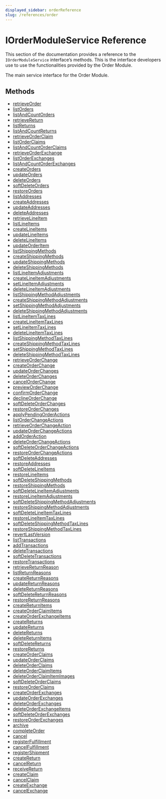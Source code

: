 ```yaml
---
displayed_sidebar: orderReference
slug: /references/order
---
```



# IOrderModuleService Reference

This section of the documentation provides a reference to the `IOrderModuleService` interface’s methods. This is the interface developers use to use the functionalities provided by the Order Module.

The main service interface for the Order Module.

## Methods

- [retrieveOrder](../../IOrderModuleService/methods/order.IOrderModuleService.retrieveOrder/page.mdx)
- [listOrders](../../IOrderModuleService/methods/order.IOrderModuleService.listOrders/page.mdx)
- [listAndCountOrders](../../IOrderModuleService/methods/order.IOrderModuleService.listAndCountOrders/page.mdx)
- [retrieveReturn](../../IOrderModuleService/methods/order.IOrderModuleService.retrieveReturn/page.mdx)
- [listReturns](../../IOrderModuleService/methods/order.IOrderModuleService.listReturns/page.mdx)
- [listAndCountReturns](../../IOrderModuleService/methods/order.IOrderModuleService.listAndCountReturns/page.mdx)
- [retrieveOrderClaim](../../IOrderModuleService/methods/order.IOrderModuleService.retrieveOrderClaim/page.mdx)
- [listOrderClaims](../../IOrderModuleService/methods/order.IOrderModuleService.listOrderClaims/page.mdx)
- [listAndCountOrderClaims](../../IOrderModuleService/methods/order.IOrderModuleService.listAndCountOrderClaims/page.mdx)
- [retrieveOrderExchange](../../IOrderModuleService/methods/order.IOrderModuleService.retrieveOrderExchange/page.mdx)
- [listOrderExchanges](../../IOrderModuleService/methods/order.IOrderModuleService.listOrderExchanges/page.mdx)
- [listAndCountOrderExchanges](../../IOrderModuleService/methods/order.IOrderModuleService.listAndCountOrderExchanges/page.mdx)
- [createOrders](../../IOrderModuleService/methods/order.IOrderModuleService.createOrders/page.mdx)
- [updateOrders](../../IOrderModuleService/methods/order.IOrderModuleService.updateOrders/page.mdx)
- [deleteOrders](../../IOrderModuleService/methods/order.IOrderModuleService.deleteOrders/page.mdx)
- [softDeleteOrders](../../IOrderModuleService/methods/order.IOrderModuleService.softDeleteOrders/page.mdx)
- [restoreOrders](../../IOrderModuleService/methods/order.IOrderModuleService.restoreOrders/page.mdx)
- [listAddresses](../../IOrderModuleService/methods/order.IOrderModuleService.listAddresses/page.mdx)
- [createAddresses](../../IOrderModuleService/methods/order.IOrderModuleService.createAddresses/page.mdx)
- [updateAddresses](../../IOrderModuleService/methods/order.IOrderModuleService.updateAddresses/page.mdx)
- [deleteAddresses](../../IOrderModuleService/methods/order.IOrderModuleService.deleteAddresses/page.mdx)
- [retrieveLineItem](../../IOrderModuleService/methods/order.IOrderModuleService.retrieveLineItem/page.mdx)
- [listLineItems](../../IOrderModuleService/methods/order.IOrderModuleService.listLineItems/page.mdx)
- [createLineItems](../../IOrderModuleService/methods/order.IOrderModuleService.createLineItems/page.mdx)
- [updateLineItems](../../IOrderModuleService/methods/order.IOrderModuleService.updateLineItems/page.mdx)
- [deleteLineItems](../../IOrderModuleService/methods/order.IOrderModuleService.deleteLineItems/page.mdx)
- [updateOrderItem](../../IOrderModuleService/methods/order.IOrderModuleService.updateOrderItem/page.mdx)
- [listShippingMethods](../../IOrderModuleService/methods/order.IOrderModuleService.listShippingMethods/page.mdx)
- [createShippingMethods](../../IOrderModuleService/methods/order.IOrderModuleService.createShippingMethods/page.mdx)
- [updateShippingMethods](../../IOrderModuleService/methods/order.IOrderModuleService.updateShippingMethods/page.mdx)
- [deleteShippingMethods](../../IOrderModuleService/methods/order.IOrderModuleService.deleteShippingMethods/page.mdx)
- [listLineItemAdjustments](../../IOrderModuleService/methods/order.IOrderModuleService.listLineItemAdjustments/page.mdx)
- [createLineItemAdjustments](../../IOrderModuleService/methods/order.IOrderModuleService.createLineItemAdjustments/page.mdx)
- [setLineItemAdjustments](../../IOrderModuleService/methods/order.IOrderModuleService.setLineItemAdjustments/page.mdx)
- [deleteLineItemAdjustments](../../IOrderModuleService/methods/order.IOrderModuleService.deleteLineItemAdjustments/page.mdx)
- [listShippingMethodAdjustments](../../IOrderModuleService/methods/order.IOrderModuleService.listShippingMethodAdjustments/page.mdx)
- [createShippingMethodAdjustments](../../IOrderModuleService/methods/order.IOrderModuleService.createShippingMethodAdjustments/page.mdx)
- [setShippingMethodAdjustments](../../IOrderModuleService/methods/order.IOrderModuleService.setShippingMethodAdjustments/page.mdx)
- [deleteShippingMethodAdjustments](../../IOrderModuleService/methods/order.IOrderModuleService.deleteShippingMethodAdjustments/page.mdx)
- [listLineItemTaxLines](../../IOrderModuleService/methods/order.IOrderModuleService.listLineItemTaxLines/page.mdx)
- [createLineItemTaxLines](../../IOrderModuleService/methods/order.IOrderModuleService.createLineItemTaxLines/page.mdx)
- [setLineItemTaxLines](../../IOrderModuleService/methods/order.IOrderModuleService.setLineItemTaxLines/page.mdx)
- [deleteLineItemTaxLines](../../IOrderModuleService/methods/order.IOrderModuleService.deleteLineItemTaxLines/page.mdx)
- [listShippingMethodTaxLines](../../IOrderModuleService/methods/order.IOrderModuleService.listShippingMethodTaxLines/page.mdx)
- [createShippingMethodTaxLines](../../IOrderModuleService/methods/order.IOrderModuleService.createShippingMethodTaxLines/page.mdx)
- [setShippingMethodTaxLines](../../IOrderModuleService/methods/order.IOrderModuleService.setShippingMethodTaxLines/page.mdx)
- [deleteShippingMethodTaxLines](../../IOrderModuleService/methods/order.IOrderModuleService.deleteShippingMethodTaxLines/page.mdx)
- [retrieveOrderChange](../../IOrderModuleService/methods/order.IOrderModuleService.retrieveOrderChange/page.mdx)
- [createOrderChange](../../IOrderModuleService/methods/order.IOrderModuleService.createOrderChange/page.mdx)
- [updateOrderChanges](../../IOrderModuleService/methods/order.IOrderModuleService.updateOrderChanges/page.mdx)
- [deleteOrderChanges](../../IOrderModuleService/methods/order.IOrderModuleService.deleteOrderChanges/page.mdx)
- [cancelOrderChange](../../IOrderModuleService/methods/order.IOrderModuleService.cancelOrderChange/page.mdx)
- [previewOrderChange](../../IOrderModuleService/methods/order.IOrderModuleService.previewOrderChange/page.mdx)
- [confirmOrderChange](../../IOrderModuleService/methods/order.IOrderModuleService.confirmOrderChange/page.mdx)
- [declineOrderChange](../../IOrderModuleService/methods/order.IOrderModuleService.declineOrderChange/page.mdx)
- [softDeleteOrderChanges](../../IOrderModuleService/methods/order.IOrderModuleService.softDeleteOrderChanges/page.mdx)
- [restoreOrderChanges](../../IOrderModuleService/methods/order.IOrderModuleService.restoreOrderChanges/page.mdx)
- [applyPendingOrderActions](../../IOrderModuleService/methods/order.IOrderModuleService.applyPendingOrderActions/page.mdx)
- [listOrderChangeActions](../../IOrderModuleService/methods/order.IOrderModuleService.listOrderChangeActions/page.mdx)
- [retrieveOrderChangeAction](../../IOrderModuleService/methods/order.IOrderModuleService.retrieveOrderChangeAction/page.mdx)
- [updateOrderChangeActions](../../IOrderModuleService/methods/order.IOrderModuleService.updateOrderChangeActions/page.mdx)
- [addOrderAction](../../IOrderModuleService/methods/order.IOrderModuleService.addOrderAction/page.mdx)
- [deleteOrderChangeActions](../../IOrderModuleService/methods/order.IOrderModuleService.deleteOrderChangeActions/page.mdx)
- [softDeleteOrderChangeActions](../../IOrderModuleService/methods/order.IOrderModuleService.softDeleteOrderChangeActions/page.mdx)
- [restoreOrderChangeActions](../../IOrderModuleService/methods/order.IOrderModuleService.restoreOrderChangeActions/page.mdx)
- [softDeleteAddresses](../../IOrderModuleService/methods/order.IOrderModuleService.softDeleteAddresses/page.mdx)
- [restoreAddresses](../../IOrderModuleService/methods/order.IOrderModuleService.restoreAddresses/page.mdx)
- [softDeleteLineItems](../../IOrderModuleService/methods/order.IOrderModuleService.softDeleteLineItems/page.mdx)
- [restoreLineItems](../../IOrderModuleService/methods/order.IOrderModuleService.restoreLineItems/page.mdx)
- [softDeleteShippingMethods](../../IOrderModuleService/methods/order.IOrderModuleService.softDeleteShippingMethods/page.mdx)
- [restoreShippingMethods](../../IOrderModuleService/methods/order.IOrderModuleService.restoreShippingMethods/page.mdx)
- [softDeleteLineItemAdjustments](../../IOrderModuleService/methods/order.IOrderModuleService.softDeleteLineItemAdjustments/page.mdx)
- [restoreLineItemAdjustments](../../IOrderModuleService/methods/order.IOrderModuleService.restoreLineItemAdjustments/page.mdx)
- [softDeleteShippingMethodAdjustments](../../IOrderModuleService/methods/order.IOrderModuleService.softDeleteShippingMethodAdjustments/page.mdx)
- [restoreShippingMethodAdjustments](../../IOrderModuleService/methods/order.IOrderModuleService.restoreShippingMethodAdjustments/page.mdx)
- [softDeleteLineItemTaxLines](../../IOrderModuleService/methods/order.IOrderModuleService.softDeleteLineItemTaxLines/page.mdx)
- [restoreLineItemTaxLines](../../IOrderModuleService/methods/order.IOrderModuleService.restoreLineItemTaxLines/page.mdx)
- [softDeleteShippingMethodTaxLines](../../IOrderModuleService/methods/order.IOrderModuleService.softDeleteShippingMethodTaxLines/page.mdx)
- [restoreShippingMethodTaxLines](../../IOrderModuleService/methods/order.IOrderModuleService.restoreShippingMethodTaxLines/page.mdx)
- [revertLastVersion](../../IOrderModuleService/methods/order.IOrderModuleService.revertLastVersion/page.mdx)
- [listTransactions](../../IOrderModuleService/methods/order.IOrderModuleService.listTransactions/page.mdx)
- [addTransactions](../../IOrderModuleService/methods/order.IOrderModuleService.addTransactions/page.mdx)
- [deleteTransactions](../../IOrderModuleService/methods/order.IOrderModuleService.deleteTransactions/page.mdx)
- [softDeleteTransactions](../../IOrderModuleService/methods/order.IOrderModuleService.softDeleteTransactions/page.mdx)
- [restoreTransactions](../../IOrderModuleService/methods/order.IOrderModuleService.restoreTransactions/page.mdx)
- [retrieveReturnReason](../../IOrderModuleService/methods/order.IOrderModuleService.retrieveReturnReason/page.mdx)
- [listReturnReasons](../../IOrderModuleService/methods/order.IOrderModuleService.listReturnReasons/page.mdx)
- [createReturnReasons](../../IOrderModuleService/methods/order.IOrderModuleService.createReturnReasons/page.mdx)
- [updateReturnReasons](../../IOrderModuleService/methods/order.IOrderModuleService.updateReturnReasons/page.mdx)
- [deleteReturnReasons](../../IOrderModuleService/methods/order.IOrderModuleService.deleteReturnReasons/page.mdx)
- [softDeleteReturnReasons](../../IOrderModuleService/methods/order.IOrderModuleService.softDeleteReturnReasons/page.mdx)
- [restoreReturnReasons](../../IOrderModuleService/methods/order.IOrderModuleService.restoreReturnReasons/page.mdx)
- [createReturnItems](../../IOrderModuleService/methods/order.IOrderModuleService.createReturnItems/page.mdx)
- [createOrderClaimItems](../../IOrderModuleService/methods/order.IOrderModuleService.createOrderClaimItems/page.mdx)
- [createOrderExchangeItems](../../IOrderModuleService/methods/order.IOrderModuleService.createOrderExchangeItems/page.mdx)
- [createReturns](../../IOrderModuleService/methods/order.IOrderModuleService.createReturns/page.mdx)
- [updateReturns](../../IOrderModuleService/methods/order.IOrderModuleService.updateReturns/page.mdx)
- [deleteReturns](../../IOrderModuleService/methods/order.IOrderModuleService.deleteReturns/page.mdx)
- [deleteReturnItems](../../IOrderModuleService/methods/order.IOrderModuleService.deleteReturnItems/page.mdx)
- [softDeleteReturns](../../IOrderModuleService/methods/order.IOrderModuleService.softDeleteReturns/page.mdx)
- [restoreReturns](../../IOrderModuleService/methods/order.IOrderModuleService.restoreReturns/page.mdx)
- [createOrderClaims](../../IOrderModuleService/methods/order.IOrderModuleService.createOrderClaims/page.mdx)
- [updateOrderClaims](../../IOrderModuleService/methods/order.IOrderModuleService.updateOrderClaims/page.mdx)
- [deleteOrderClaims](../../IOrderModuleService/methods/order.IOrderModuleService.deleteOrderClaims/page.mdx)
- [deleteOrderClaimItems](../../IOrderModuleService/methods/order.IOrderModuleService.deleteOrderClaimItems/page.mdx)
- [deleteOrderClaimItemImages](../../IOrderModuleService/methods/order.IOrderModuleService.deleteOrderClaimItemImages/page.mdx)
- [softDeleteOrderClaims](../../IOrderModuleService/methods/order.IOrderModuleService.softDeleteOrderClaims/page.mdx)
- [restoreOrderClaims](../../IOrderModuleService/methods/order.IOrderModuleService.restoreOrderClaims/page.mdx)
- [createOrderExchanges](../../IOrderModuleService/methods/order.IOrderModuleService.createOrderExchanges/page.mdx)
- [updateOrderExchanges](../../IOrderModuleService/methods/order.IOrderModuleService.updateOrderExchanges/page.mdx)
- [deleteOrderExchanges](../../IOrderModuleService/methods/order.IOrderModuleService.deleteOrderExchanges/page.mdx)
- [deleteOrderExchangeItems](../../IOrderModuleService/methods/order.IOrderModuleService.deleteOrderExchangeItems/page.mdx)
- [softDeleteOrderExchanges](../../IOrderModuleService/methods/order.IOrderModuleService.softDeleteOrderExchanges/page.mdx)
- [restoreOrderExchanges](../../IOrderModuleService/methods/order.IOrderModuleService.restoreOrderExchanges/page.mdx)
- [archive](../../IOrderModuleService/methods/order.IOrderModuleService.archive/page.mdx)
- [completeOrder](../../IOrderModuleService/methods/order.IOrderModuleService.completeOrder/page.mdx)
- [cancel](../../IOrderModuleService/methods/order.IOrderModuleService.cancel/page.mdx)
- [registerFulfillment](../../IOrderModuleService/methods/order.IOrderModuleService.registerFulfillment/page.mdx)
- [cancelFulfillment](../../IOrderModuleService/methods/order.IOrderModuleService.cancelFulfillment/page.mdx)
- [registerShipment](../../IOrderModuleService/methods/order.IOrderModuleService.registerShipment/page.mdx)
- [createReturn](../../IOrderModuleService/methods/order.IOrderModuleService.createReturn/page.mdx)
- [cancelReturn](../../IOrderModuleService/methods/order.IOrderModuleService.cancelReturn/page.mdx)
- [receiveReturn](../../IOrderModuleService/methods/order.IOrderModuleService.receiveReturn/page.mdx)
- [createClaim](../../IOrderModuleService/methods/order.IOrderModuleService.createClaim/page.mdx)
- [cancelClaim](../../IOrderModuleService/methods/order.IOrderModuleService.cancelClaim/page.mdx)
- [createExchange](../../IOrderModuleService/methods/order.IOrderModuleService.createExchange/page.mdx)
- [cancelExchange](../../IOrderModuleService/methods/order.IOrderModuleService.cancelExchange/page.mdx)
